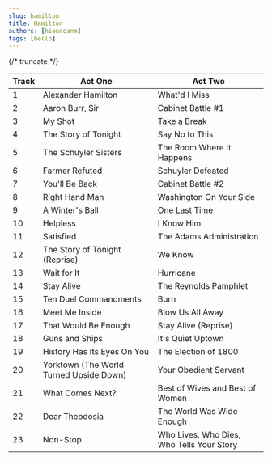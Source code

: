 ```yaml
---
slug: hamilton
title: Hamilton
authors: [hieudoanm]
tags: [hello]
---
```


{/* truncate */}

| Track | Act One                                 | Act Two                                   |
| ----- | --------------------------------------- | ----------------------------------------- |
| 1     | Alexander Hamilton                      | What'd I Miss                             |
| 2     | Aaron Burr, Sir                         | Cabinet Battle #1                         |
| 3     | My Shot                                 | Take a Break                              |
| 4     | The Story of Tonight                    | Say No to This                            |
| 5     | The Schuyler Sisters                    | The Room Where It Happens                 |
| 6     | Farmer Refuted                          | Schuyler Defeated                         |
| 7     | You'll Be Back                          | Cabinet Battle #2                         |
| 8     | Right Hand Man                          | Washington On Your Side                   |
| 9     | A Winter's Ball                         | One Last Time                             |
| 10    | Helpless                                | I Know Him                                |
| 11    | Satisfied                               | The Adams Administration                  |
| 12    | The Story of Tonight (Reprise)          | We Know                                   |
| 13    | Wait for It                             | Hurricane                                 |
| 14    | Stay Alive                              | The Reynolds Pamphlet                     |
| 15    | Ten Duel Commandments                   | Burn                                      |
| 16    | Meet Me Inside                          | Blow Us All Away                          |
| 17    | That Would Be Enough                    | Stay Alive (Reprise)                      |
| 18    | Guns and Ships                          | It's Quiet Uptown                         |
| 19    | History Has Its Eyes On You             | The Election of 1800                      |
| 20    | Yorktown (The World Turned Upside Down) | Your Obedient Servant                     |
| 21    | What Comes Next?                        | Best of Wives and Best of Women           |
| 22    | Dear Theodosia                          | The World Was Wide Enough                 |
| 23    | Non-Stop                                | Who Lives, Who Dies, Who Tells Your Story |

